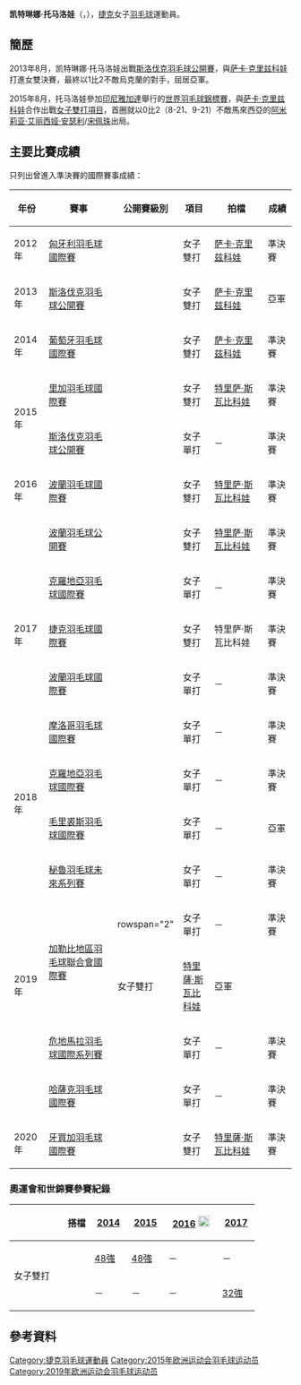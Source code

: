 {{noteTA|G1=Badminton}}
{{Infobox 羽球選手
| playername              = 凯特琳娜·托马洛娃<br />{{lang|cs|Kateřina Tomalová}}
| image                   = 
| size                    = 
| caption                 = 
| birth_name              = 
| date_of_birth           = {{birth_date_and_age|1992|4|10}}<ref name="15Baku">{{cite web|title=Athletes - Czech Republic CZE - Katerina Tomalova|url=http://www.baku2015.com/athletes/athlete=tomalova-katerina-1017768/index.html?intcmp=athletes-hub|publisher=Baku 2015 European Games official website|access-date=2015-06-15|archive-url=https://web.archive.org/web/20180218030156/http://www.baku2015.com/athletes/athlete=tomalova-katerina-1017768/index.html?intcmp=athletes-hub|archive-date=2018-02-18|dead-url=yes}}{{en}}</ref>
| place_of_birth          = {{CZE}}[[俄斯特拉发|俄斯特拉发]]<ref name="15Baku"/>
| height                  = {{height|m=1.65}}<ref name="15Baku"/>
| weight                  = {{weight|kg=62}}<ref name="15Baku"/>
| event                   = 女子單打、女子雙打、混合雙打
| country                 = {{CZE}}
| years_active            = 
| handedness              = 
| coach                   = [[Tomas_Tomala|Tomas Tomala]]<ref name="15Baku"/>
| highest_ranking         = 第70位（女雙-[[萨卡·克里兹科娃|克里兹科娃]]）
| date_of_highest_ranking = 2015年2月18日<ref name="ranking">[http://bwfcontent.tournamentsoftware.com/ranking/player.aspx?id=7323&player=108772 BWF World Ranking - Ranking of Katerina TOMALOVA (81794)]{{en}}</ref>
| current_ranking         = 第179位（女單）<br/>第82位（女雙-[[萨卡·克里兹科娃|克里兹科娃]]）<br/>第566位（女雙-[[祖扎娜·帕维尔科娃|帕维尔科娃]]）<br/>第605位（女雙-[[莫妮卡·拉多夫斯卡|拉多夫斯卡]]）<br/>第813位（女雙-[[Lucie_Cerna|Cerna]]）<br/>第118位（混雙-[[翁德雷·科普里瓦|科普里瓦]]）<br/>第640位（混雙-[[多米尼克·什蒂普希奇|什蒂普希奇]]）
| date_of_current_ranking = 2015年4月30日<ref>[http://bwfcontent.tournamentsoftware.com/ranking/category.aspx?id=8923&category=473 BWF World Ranking - BWF世界排名榜 (4/30/2015) - Women's singles] {{Wayback|url=http://bwfcontent.tournamentsoftware.com/ranking/category.aspx?id=8923&category=473 |date=20200201072619 }}{{en}}</ref><ref>[http://bwfcontent.tournamentsoftware.com/ranking/category.aspx?id=8923&category=475 BWF World Ranking - BWF世界排名榜 (4/30/2015) - Women's doubles] {{Wayback|url=http://bwfcontent.tournamentsoftware.com/ranking/category.aspx?id=8923&category=475 |date=20200201072614 }}{{en}}</ref><ref>[http://bwfcontent.tournamentsoftware.com/ranking/category.aspx?id=8923&category=476 BWF World Ranking - BWF世界排名榜 (4/30/2015) - Mixed doubles] {{Wayback|url=http://bwfcontent.tournamentsoftware.com/ranking/category.aspx?id=8923&category=476 |date=20200201072608 }}{{en}}</ref>
| played                  = 61勝–62負（女單）<br/>33勝–62負（女雙）<br/>18勝–27負（混雙）
| titles                  = 
| bwf_profile             = B3B2087C-D852-4938-A9B7-3B5C9B3682D2
| bwf_id                  = 81794
| updated                 = 2015年5月7日
}}
{{MedalTableTop}}
{{MedalSport | 女子[[羽毛球|羽毛球]]}}
{{MedalCountry | {{CZE}}}}
{{MedalBottom}}
'''凯特琳娜·托马洛娃'''（{{lang-cs|'''Kateřina Tomalová'''}}，{{bd|1992年|4月10日}}），[[捷克|捷克]]女子[[羽毛球|羽毛球]]運動員。

==簡歷==
2013年8月，凯特琳娜·托马洛娃出戰[[2013年斯洛伐克羽毛球公開賽|斯洛伐克羽毛球公開賽]]，與[[萨卡·克里兹科娃|萨卡·克里兹科娃]]打進女雙決賽，最終以1比2不敵烏克蘭的對手，屈居亞軍。

2015年8月，托马洛娃參加[[印尼|印尼]][[雅加達|雅加達]]舉行的[[2015年世界羽毛球錦標賽|世界羽毛球錦標賽]]，與[[萨卡·克里兹科娃|萨卡·克里兹科娃]]合作出戰[[2015年世界羽毛球錦標賽女子雙打項目|女子雙打項目]]，首圈就以0比2（8-21、9-21）不敵馬來西亞的[[阿米莉亚·艾丽西娅·安瑟利|阿米莉亚·艾丽西娅·安瑟利]]/[[宋佩珠|宋佩珠]]出局。

==主要比賽成績==
只列出曾進入準決賽的國際賽事成績：
{| class=wikitable style="text-align:center; font-size:small;" 
!width="50"|年份
!width="180"|賽事
!width="80"|公開賽級別
!width="60"|項目
!width="130"|拍檔
!width="50"|成績
|-
!rowspan="1"|2012年
|[[2012年匈牙利羽毛球國際賽|匈牙利羽毛球國際賽]]
|{{BWFIS}}
|女子雙打
|[[萨卡·克里兹科娃|萨卡·克里兹科娃]]
|bgcolor="#b8860b"|準決賽
|-
!rowspan="1"|2013年
|[[2013年斯洛伐克羽毛球公開賽|斯洛伐克羽毛球公開賽]]
|{{BWFFS}}
|女子雙打
|[[萨卡·克里兹科娃|萨卡·克里兹科娃]]
|bgcolor="silver"|亞軍
|-
!rowspan="1"|2014年
|[[2014年葡萄牙羽毛球國際賽|葡萄牙羽毛球國際賽]]
|{{BWFIS}}
|女子雙打
|[[萨卡·克里兹科娃|萨卡·克里兹科娃]]
|bgcolor="#b8860b"|準決賽
|-
!rowspan="2"|2015年
|[[2015年里加羽毛球國際賽|里加羽毛球國際賽]]
|{{BWFFS}}
|女子雙打
|[[特里萨·斯瓦比科娃|特里萨·斯瓦比科娃]]
|bgcolor="#b8860b"|準決賽
|-
|[[2015年斯洛伐克羽毛球公開賽|斯洛伐克羽毛球公開賽]]
|{{BWFFS}}
|女子單打
|－
|bgcolor="#b8860b"|準決賽
|-
!rowspan="1"|2016年
|[[2016年波蘭羽毛球國際賽|波蘭羽毛球國際賽]]
|{{BWFIS}}
|女子雙打
|[[特里萨·斯瓦比科娃|特里萨·斯瓦比科娃]]
|bgcolor="#b8860b"|準決賽
|-
!rowspan="5"|2017年
|[[2017年波蘭羽毛球公開賽|波蘭羽毛球公開賽]]
|{{BWFIC}}
|女子雙打
|[[特里萨·斯瓦比科娃|特里萨·斯瓦比科娃]]
|bgcolor="#b8860b"|準決賽
|-
|[[2017年克羅地亞羽毛球國際賽|克羅地亞羽毛球國際賽]]
|{{BWFFS}}
|女子單打
|－
|bgcolor="#b8860b"|準決賽
|-
|[[2017年捷克羽毛球國際賽|捷克羽毛球國際賽]]
|{{BWFFS}}
|女子雙打
|特里萨·斯瓦比科娃
|bgcolor="#b8860b"|準決賽
|-
|[[2017年波蘭羽毛球國際賽|波蘭羽毛球國際賽]]
|{{BWFIS}}
|女子單打
|－
|bgcolor="#b8860b"|準決賽
|-
|[[2017年摩洛哥羽毛球國際賽|摩洛哥羽毛球國際賽]]
|{{BWFIS}}
|女子單打
|－
|bgcolor="#b8860b"|準決賽
|-
!rowspan="2"|2018年
|[[2018年克羅地亞羽毛球國際賽|克羅地亞羽毛球國際賽]]
|{{BWFFS}}
|女子單打
|－
|bgcolor="#b8860b"|準決賽
|-
|[[2018年毛里裘斯羽毛球國際賽|毛里裘斯羽毛球國際賽]]
|{{BWFFS}}
|女子單打
|－
|bgcolor="silver"|亞軍
|-
!rowspan="5"|2019年
|[[2019年秘魯羽毛球未來系列賽|秘魯羽毛球未來系列賽]]
|{{BWFFS}}
|女子單打
|－
|bgcolor="#b8860b"|準決賽
|-
|rowspan="2"|[[2019年加勒比地區羽毛球聯合會國際賽|加勒比地區羽毛球聯合會國際賽]]
|rowspan="2" {{BWFIS}}
|女子單打
|－
|bgcolor="#b8860b"|準決賽
|-
|女子雙打
|[[特里薩·斯瓦比科娃|特里薩·斯瓦比科娃]]
|bgcolor="silver"|亞軍
|-
|[[2019年危地馬拉羽毛球國際系列賽|危地馬拉羽毛球國際系列賽]]
|{{BWFIS}}
|女子單打
|－
|bgcolor="#b8860b"|準決賽
|-
|[[2019年哈薩克羽毛球國際賽|哈薩克羽毛球國際賽]]
|{{BWFIS}}
|女子單打
|－
|bgcolor="#b8860b"|準決賽
|-
!rowspan="1"|2020年
|[[2020年牙買加羽毛球國際賽|牙買加羽毛球國際賽]]
|{{BWFIS}}
|女子雙打
|[[特里薩·斯瓦比科娃|特里薩·斯瓦比科娃]]
|bgcolor="#b8860b"|準決賽
|}
{{BWF賽事級別索引}}

===奧運會和世錦賽參賽紀錄===
{| class=wikitable style="text-align:center; font-size:small;" 
!
!搭檔
!width="50"|[[2014年世界羽毛球錦標賽|2014]]
!width="50"|[[2015年世界羽毛球錦標賽|2015]]
!width="80"|[[2016年夏季奧林匹克運動會羽毛球比賽|2016]] [[File:Olympic_rings_without_rims.svg|20px]]
!width="50"|[[2017年世界羽毛球錦標賽|2017]]
|-
!rowspan="2" width="80"|女子雙打
|align="left"|{{nowrap|[[萨卡·克里兹科娃|萨卡·克里兹科娃]]}}
|[[2014年世界羽毛球錦標賽女子雙打項目|48強]]
|[[2015年世界羽毛球錦標賽女子雙打項目|48強]]
|－
|－
|-
|align="left"|{{nowrap|[[特里萨·斯瓦比科娃|特里萨·斯瓦比科娃]]}}
|－
|－
|－
|[[2017年世界羽毛球錦標賽女子雙打項目|32強]]
|}

== 參考資料 ==
{{Reflist}}

{{DEFAULTSORT:TOMALOVA, Katerina}}
[[Category:捷克羽毛球運動員|Category:捷克羽毛球運動員]]
[[Category:2015年欧洲运动会羽毛球运动员|Category:2015年欧洲运动会羽毛球运动员]]
[[Category:2019年欧洲运动会羽毛球运动员|Category:2019年欧洲运动会羽毛球运动员]]